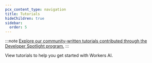 ```yaml
---
pcx_content_type: navigation
title: Tutorials
hideChildren: true
sidebar:
  order: 5
---
```



:::note
[Explore our community-written tutorials contributed through the Developer Spotlight program.](/developer-spotlight/)
:::

View <GlossaryTooltip term="tutorial">tutorials</GlossaryTooltip> to help you get started with Workers AI.

<ListTutorials />

